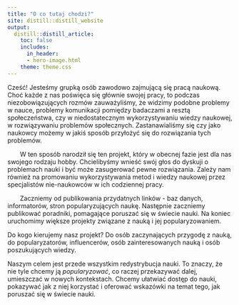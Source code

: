 ```yaml
---
title: "O co tutaj chodzi?"
site: distill::distill_website
output:
  distill::distill_article:
    toc: false
    includes:
      in_header:
      - hero-image.html
    theme: theme.css
---
```



<span> Cześć! Jesteśmy grupką osób zawodowo zajmującą się pracą naukową. Choć każde z nas poświęca się głównie swojej pracy, to podczas niezobowiązujących rozmów zauważyliśmy, że widzimy podobne problemy w nauce, problemy komunikacji pomiędzy badaczami a resztą społeczeństwa, czy w niedostatecznym wykorzystywaniu wiedzy naukowej, w rozwiązywaniu problemów społecznych. Zastanawialiśmy się czy jako naukowcy możemy w jakiś sposób przyłożyć się do rozwiązania tych problemów. </span>

<span style="margin-left:2em"> W ten sposób narodził się ten projekt, który w obecnej fazie jest dla nas swojego rodzaju hobby. 
Chcielibyśmy wnieść swój głos do dyskuji o problemach nauki i być może zasugerować pewne rozwiązania. Zależy nam również na promowaniu wykorzystywania metod i wiedzy naukowej przez specjalistów nie-naukowców w ich codziennej pracy.  

<span style="margin-left:2em">Zaczniemy od publikowania przydatnych linków - baz danych, informatorów, stron popularyzujących naukę. Następnie zaczniemy publikować poradniki, pomagające poruszać się w świecie nauki. Na koniec uruchomimy większe projekty związane z nauką i jej popularyzowaniem.


Do kogo kierujemy nasz projekt? Do osób zaczynających przygodę z nauką, do popularyzatorów, influencerów, osób zainteresowanych nauką i osób poszukujących wiedzy.

Naszym celem jest przede wszystkim redystrybucja nauki. To znaczy, że nie tyle chcemy ją <i>popularyzować</i>, co raczej przekazywać dalej, umieszczać w nowych kontekstach. Chcemy ułatwiać dostęp do nauki, pokazywać jak z niej korzystać i oferować wskazówki na temat tego, jak poruszać się w świecie nauki.
 </span>


